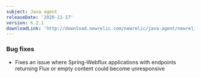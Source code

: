 ```yaml
---
subject: Java agent
releaseDate: '2020-11-17'
version: 6.2.1
downloadLink: 'http://download.newrelic.com/newrelic/java-agent/newrelic-agent/6.2.1/'
---
```


### Bug fixes

* Fixes an issue where Spring-Webflux applications with endpoints returning Flux or empty content could become unresponsive
